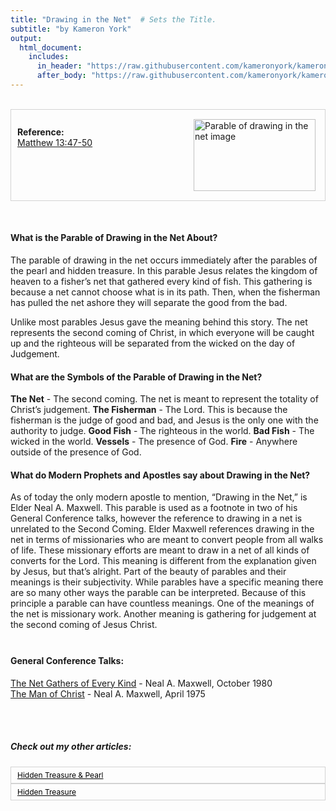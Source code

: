```yaml
---
title: "Drawing in the Net"  # Sets the Title.
subtitle: "by Kameron York"
output:
  html_document:
    includes:
      in_header: "https://raw.githubusercontent.com/kameronyork/kameronyork.github.io/main/parables/headers/drawing-in-the-net-header.html"
      after_body: "https://raw.githubusercontent.com/kameronyork/kameronyork.github.io/main/parables/footer.html"
---
```

<br>
<div style="border: 1px solid lightgray; padding: 10px; overflow: hidden;">
<img src="https://raw.githubusercontent.com/kameronyork/kameronyork.github.io/main/docs/assets/drawing-in-the-net.jpg" alt="Parable of drawing in the net image" style="float: right; width: 195px; height: 115px; padding: 5px;">
<br>
<h4 style="text-align: left; margin: 0;">Reference:</h4>
<p style="text-align: left; margin: 0;">
<a href="https://www.churchofjesuschrist.org/study/scriptures/nt/matt/13?lang=eng&id=47-50#p47" target="_blank">Matthew 13:47-50</a>
</p>
</div>
<br>

#### What is the Parable of Drawing in the Net About?

The parable of drawing in the net occurs immediately after the parables of the pearl and hidden treasure.  In this parable Jesus relates the kingdom of heaven to a fisher's net that gathered every kind of fish.  This gathering is because a net cannot choose what is in its path.  Then, when the fisherman has pulled the net ashore they will separate the good from the bad.

Unlike most parables Jesus gave the meaning behind this story.  The net represents the second coming of Christ, in which everyone will be caught up and the righteous will be separated from the wicked on the day of Judgement.

#### What are the Symbols of the Parable of Drawing in the Net?

<b>The Net</b> - The second coming.  The net is meant to represent the totality of Christ's judgement.
<b>The Fisherman</b> - The Lord.  This is because the fisherman is the judge of good and bad, and Jesus is the only one with the authority to judge.
<b>Good Fish</b> - The righteous in the world.
<b>Bad Fish</b> - The wicked in the world.
<b>Vessels</b> - The presence of God.
<b>Fire</b> - Anywhere outside of the presence of God.

#### What do Modern Prophets and Apostles say about Drawing in the Net?

As of today the only modern apostle to mention, "Drawing in the Net," is Elder Neal A. Maxwell.  This parable is used as a footnote in two of his General Conference talks, however the reference to drawing in a net is unrelated to the Second Coming.  Elder Maxwell references drawing in the net in terms of missionaries who are meant to convert people from all walks of life.  These missionary efforts are meant to draw in a net of all kinds of converts for the Lord.  This meaning is different from the explanation given by Jesus, but that's alright.  Part of the beauty of parables and their meanings is their subjectivity.  While parables have a specific meaning there are so many other ways the parable can be interpreted.  Because of this principle a parable can have countless meanings.  One of the meanings of the net is missionary work.  Another meaning is gathering for judgement at the second coming of Jesus Christ.

<br>
<div style="margin-top: -10px;">
#### General Conference Talks:

<a href="https://www.churchofjesuschrist.org/study/general-conference/1980/10/the-net-gathers-of-every-kind">The Net Gathers of Every Kind</a> - Neal A. Maxwell, October 1980<br>
<a href="https://www.churchofjesuschrist.org/study/general-conference/1975/04/the-man-of-christ">The Man of Christ</a> - Neal A. Maxwell, April 1975<br>

<br><br>


##### Check out my other articles:

<link rel="stylesheet" href="https://kameronyork.github.io/scripting/themify-icons/themify-icons.css">
<div class="container">
<div class="row">
<div class="col-12 text-md-left">
<nav class="pagination mt-3">
<a class="nav nav-prev" href="https://kameronyork.com/parables/hidden-treasure-pearl.html" style="background-color: transparent; color: black; padding: 5px 10px; border: 1px solid lightgray; cursor: pointer; white-space: nowrap; font-size: 12px; display: flex; align-items: center;" 
onmouseover="this.style.backgroundColor='lightgray';" 
onmouseout="this.style.backgroundColor='transparent';" 
onmousedown="this.style.backgroundColor='gray';" 
onmouseup="this.style.backgroundColor='lightgray';">
<i class="ti-arrow-left mr-2"></i>
<span style="display: none;" class="d-md-inline-block">Hidden Treasure & Pearl</span>
<span style="display: inline-block;" class="d-md-none">Hidden Treasure & Pearl</span>
</a>
<a class="nav nav-next ml-3" href="https://kameronyork.com/parables/friend-at-night.html" style="background-color: transparent; color: black; padding: 5px 10px; border: 1px solid lightgray; cursor: pointer; white-space: nowrap; font-size: 12px; display: flex; align-items: center;" 
onmouseover="this.style.backgroundColor='lightgray';" 
onmouseout="this.style.backgroundColor='transparent';" 
onmousedown="this.style.backgroundColor='gray';" 
onmouseup="this.style.backgroundColor='lightgray';">
<span style="display: none;" class="d-md-inline-block">Hidden Treasure</span>
<span style="display: inline-block;" class="d-md-none">Hidden Treasure</span>
<i class="ti-arrow-right ml-2"></i>
</a>
</nav>
</div>
</div>
</div>